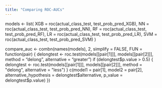 ```yaml
---
title: "Comparing ROC-AUCs"
---
```


models <- list(
  XGB = roc(actual_class_test, test_prob_pred_XGB),
  NN = roc(actual_class_test, test_prob_pred_NN),
  RF = roc(actual_class_test, test_prob_pred_RF),
  LR = roc(actual_class_test, test_prob_pred_LR),
  SVM = roc(actual_class_test, test_prob_pred_SVM)
)

compare_auc <- combn(names(models), 2, simplify = FALSE, FUN = function(pair) {
  delongtest <- roc.test(models[[pair[1]]], models[[pair[2]]], method = "delong", alternative = "greater")
  if (delongtest$p.value > 0.5) {
    delongtest <- roc.test(models[[pair[1]]], models[[pair[2]]], method = "delong", alternative = "less")
  }
  c(model1 = pair[1], model2 = pair[2], alternative_hypothesis = delongtest$alternative, p_value = delongtest$p.value)
})
